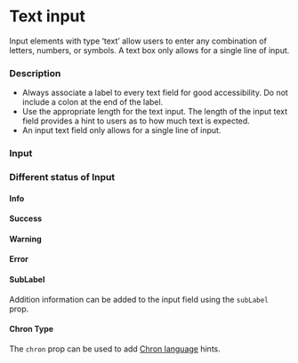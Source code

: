
<Meta of={LabeledInput} />

# Text input

Input elements with type ‘text’ allow users to enter any combination of letters, numbers, or symbols. A text box only allows for a single line of input.

### Description

- Always associate a label to every text field for good accessibility. Do not include a colon at the end of the label.
- Use the appropriate length for the text input. The length of the input text field provides a hint to users as to how much text is expected.
- An input text field only allows for a single line of input.

### Input

<Canvas of={LabeledInput.Default} />

### Different status of Input

#### Info

<Canvas of={LabeledInput.Info} />

#### Success

<Canvas of={LabeledInput.Success} />

#### Warning

<Canvas of={LabeledInput.Warning} />

#### Error

<Canvas of={LabeledInput.Error} />

#### SubLabel

Addition information can be added to the input field using the `subLabel` prop.

<Canvas of={LabeledInput.SubLabel} />

#### Chron Type

The `chron` prop can be used to add [Chron language](https://en.wikipedia.org/wiki/Cron) hints.

<Canvas of={LabeledInput.ChronType} />

<Canvas of={LabeledInput.ChronTypeDaily} />
